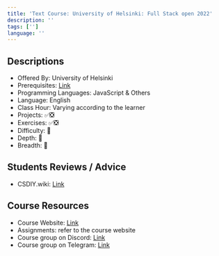 ```yaml
---
title: 'Text Course: University of Helsinki: Full Stack open 2022'
description: ''
tags: ['']
language: ''
---
```


## Descriptions

-   Offered By: University of Helsinki
-   Prerequisites: [Link](https://fullstackopen.com/en/part0/general_info#prerequisites)
-   Programming Languages: JavaScript & Others
-   Language: English
-   Class Hour: Varying according to the learner
-   Projects: ✅❎
-   Exercises: ✅❎
-   Difficulty: 🌟
-   Depth: 🌟
-   Breadth: 🌟

## Students Reviews / Advice

-   CSDIY.wiki: [Link](https://csdiy.wiki/en/Web%E5%BC%80%E5%8F%91/fullstackopen/)

## Course Resources

-   Course Website: [Link](https://fullstackopen.com/en/)
-   Assignments: refer to the course website
-   Course group on Discord: [Link](https://study.cs.helsinki.fi/discord/join/fullstack/)
-   Course group on Telegram: [Link](https://t.me/fullstackcourse/)
